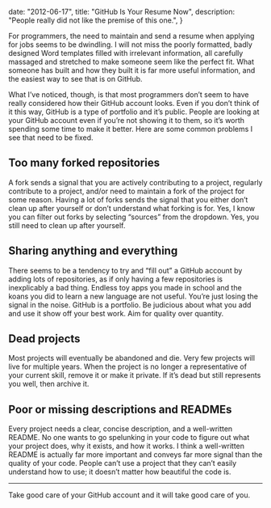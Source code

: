   date: "2012-06-17",
  title: "GitHub Is Your Resume Now",
  description: "People really did not like the premise of this one.",
}

For programmers, the need to maintain and send a resume when applying for jobs seems to be dwindling. I will not miss the poorly formatted, badly designed Word templates filled with irrelevant information, all carefully massaged and stretched to make someone seem like the perfect fit. What someone has built and how they built it is far more useful information, and the easiest way to see that is on GitHub.

What I’ve noticed, though, is that most programmers don’t seem to have really considered how their GitHub account looks. Even if you don’t think of it this way, GitHub is a type of portfolio and it’s public. People are looking at your GitHub account even if you’re not showing it to them, so it’s worth spending some time to make it better. Here are some common problems I see that need to be fixed.

## Too many forked repositories

A fork sends a signal that you are actively contributing to a project, regularly contribute to a project, and/or need to maintain a fork of the project for some reason. Having a lot of forks sends the signal that you either don’t clean up after yourself or don’t understand what forking is for. Yes, I know you can filter out forks by selecting “sources” from the dropdown. Yes, you still need to clean up after yourself.

## Sharing anything and everything

There seems to be a tendency to try and “fill out” a GitHub account by adding lots of repositories, as if only having a few repositories is inexplicably a bad thing. Endless toy apps you made in school and the koans you did to learn a new language are not useful. You’re just losing the signal in the noise. GitHub is a portfolio. Be judicious about what you add and use it show off your best work. Aim for quality over quantity.

## Dead projects

Most projects will eventually be abandoned and die. Very few projects will live for multiple years. When the project is no longer a representative of your current skill, remove it or make it private. If it’s dead but still represents you well, then archive it.

## Poor or missing descriptions and READMEs

Every project needs a clear, concise description, and a well-written README. No one wants to go spelunking in your code to figure out what your project does, why it exists, and how it works. I think a well-written README is actually far more important and conveys far more signal than the quality of your code. People can’t use a project that they can’t easily understand how to use; it doesn’t matter how beautiful the code is.

---

Take good care of your GitHub account and it will take good care of you.
